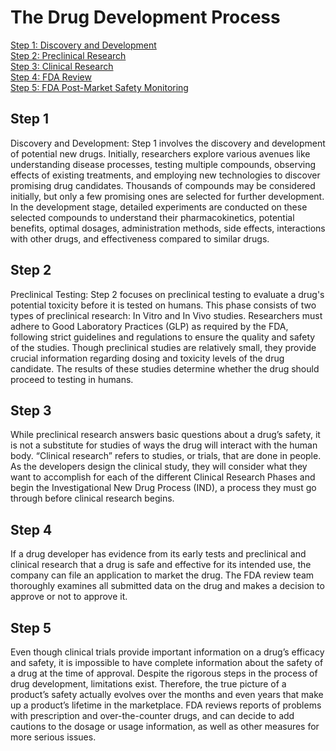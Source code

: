 ---
---
# The Drug Development Process

[Step 1: Discovery and Development](notes/fda_dddp_step1.mdx)  
[Step 2: Preclinical Research](notes/fda_dddp_step2.mdx)  
[Step 3: Clinical Research](notes/fda_dddp_step3.mdx)  
[Step 4: FDA Review](notes/fda_dddp_step4.mdx)  
[Step 5: FDA Post-Market Safety Monitoring](notes/fda_dddp_step5.mdx)  

## Step 1

Discovery and Development: Step 1 involves the discovery and development of potential new drugs. Initially, researchers explore various avenues like understanding disease processes, testing multiple compounds, observing effects of existing treatments, and employing new technologies to discover promising drug candidates. Thousands of compounds may be considered initially, but only a few promising ones are selected for further development. In the development stage, detailed experiments are conducted on these selected compounds to understand their pharmacokinetics, potential benefits, optimal dosages, administration methods, side effects, interactions with other drugs, and effectiveness compared to similar drugs.

## Step 2

Preclinical Testing: Step 2 focuses on preclinical testing to evaluate a drug's potential toxicity before it is tested on humans. This phase consists of two types of preclinical research: In Vitro and In Vivo studies. Researchers must adhere to Good Laboratory Practices (GLP) as required by the FDA, following strict guidelines and regulations to ensure the quality and safety of the studies. Though preclinical studies are relatively small, they provide crucial information regarding dosing and toxicity levels of the drug candidate. The results of these studies determine whether the drug should proceed to testing in humans.

## Step 3

While preclinical research answers basic questions about a drug’s safety, it is not a substitute for studies of ways the drug will interact with the human body. “Clinical research” refers to studies, or trials, that are done in people. As the developers design the clinical study, they will consider what they want to accomplish for each of the different Clinical Research Phases and begin the Investigational New Drug Process (IND), a process they must go through before clinical research begins.

## Step 4

If a drug developer has evidence from its early tests and preclinical and clinical research that a drug is safe and effective for its intended use, the company can file an application to market the drug. The FDA review team thoroughly examines all submitted data on the drug and makes a decision to approve or not to approve it.

## Step 5

Even though clinical trials provide important information on a drug’s efficacy and safety, it is impossible to have complete information about the safety of a drug at the time of approval. Despite the rigorous steps in the process of drug development, limitations exist. Therefore, the true picture of a product’s safety actually evolves over the months and even years that make up a product’s lifetime in the marketplace. FDA reviews reports of problems with prescription and over-the-counter drugs, and can decide to add cautions to the dosage or usage information, as well as other measures for more serious issues.